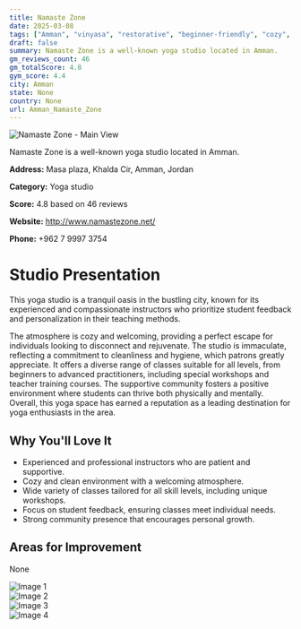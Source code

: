 ```yaml
---
title: Namaste Zone
date: 2025-03-08
tags: ["Amman", "vinyasa", "restorative", "beginner-friendly", "cozy", "clean", "Amman"]  
draft: false
summary: Namaste Zone is a well-known yoga studio located in Amman.
gm_reviews_count: 46
gm_totalScore: 4.8
gym_score: 4.4
city: Amman
state: None
country: None
url: Amman_Namaste_Zone
---
```


<div className="aspect-[16/9] relative my-8">
  <img 
    src="https://lh5.googleusercontent.com/p/AF1QipNceoEvxsekZw3lXy5ZX7IbnGepLgcs-cIc7ZjE=w1920-h1080-k-no"
    alt="Namaste Zone - Main View"
    className="object-cover absolute inset-0 w-full h-full rounded-lg"
  />
</div>

Namaste Zone is a well-known yoga studio located in Amman.

**Address:** Masa plaza, Khalda Cir, Amman, Jordan

**Category:** Yoga studio

**Score:** 4.8 based on 46 reviews

**Website:** http://www.namastezone.net/

**Phone:** +962 7 9997 3754

# Studio Presentation

This yoga studio is a tranquil oasis in the bustling city, known for its experienced and compassionate instructors who prioritize student feedback and personalization in their teaching methods.

The atmosphere is cozy and welcoming, providing a perfect escape for individuals looking to disconnect and rejuvenate. The studio is immaculate, reflecting a commitment to cleanliness and hygiene, which patrons greatly appreciate. It offers a diverse range of classes suitable for all levels, from beginners to advanced practitioners, including special workshops and teacher training courses. The supportive community fosters a positive environment where students can thrive both physically and mentally. Overall, this yoga space has earned a reputation as a leading destination for yoga enthusiasts in the area.

## Why You'll Love It

- Experienced and professional instructors who are patient and supportive.
- Cozy and clean environment with a welcoming atmosphere.
- Wide variety of classes tailored for all skill levels, including unique workshops.
- Focus on student feedback, ensuring classes meet individual needs.
- Strong community presence that encourages personal growth.

## Areas for Improvement

None

<div className="grid grid-cols-1 xl:grid-cols-2 gap-4 my-8">
<div className="aspect-[4/3] relative"><img src="https://lh3.googleusercontent.com/p/AF1QipOdvtbiD8XrM6deJTrE3r0UuoRJphIabQZBq8sz=w1920-h1080-k-no" alt="Image 1" className="object-cover absolute inset-0 w-full h-full rounded-lg" /></div>
<div className="aspect-[4/3] relative"><img src="https://lh5.googleusercontent.com/p/AF1QipMDOe_Uq56PXKUCOfgwVnp69xvZwM0cv1SQGctt=w1920-h1080-k-no" alt="Image 2" className="object-cover absolute inset-0 w-full h-full rounded-lg" /></div>
<div className="aspect-[4/3] relative"><img src="https://lh5.googleusercontent.com/p/AF1QipO6oBlNyvm5MsnbXuoywUda_Fu0ZCmLLGoUXOso=w1920-h1080-k-no" alt="Image 3" className="object-cover absolute inset-0 w-full h-full rounded-lg" /></div>
<div className="aspect-[4/3] relative"><img src="https://lh5.googleusercontent.com/p/AF1QipNlzQk1JkRagX6hRBzXIEhav_JaFxC1P_mdQtsA=w1920-h1080-k-no" alt="Image 4" className="object-cover absolute inset-0 w-full h-full rounded-lg" /></div>
</div>